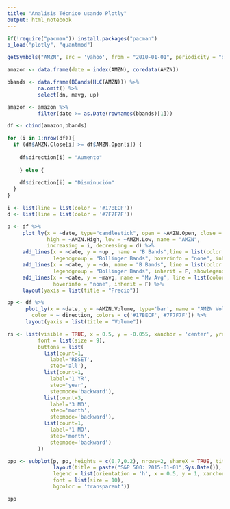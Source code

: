 ```yaml
---
title: "Analisis Técnico usando Plotly"
output: html_notebook
---
```


```r
if(!require("pacman")) install.packages("pacman")
p_load("plotly", "quantmod")
```

```r
getSymbols("AMZN", src = 'yahoo', from = "2010-01-01", periodicity = "daily")
```

```r
amazon <- data.frame(date = index(AMZN), coredata(AMZN))
```

```r
bbands <- data.frame(BBands(HLC(AMZN))) %>% 
          na.omit() %>% 
          select(dn, mavg, up)
```

```r
amazon <- amazon %>% 
          filter(date >= as.Date(rownames(bbands)[1]))
```

```r
df <- cbind(amazon,bbands)
```


```r
for (i in 1:nrow(df)){
  if (df$AMZN.Close[i] >= df$AMZN.Open[i]) {
    
    df$direction[i] = "Aumento"
  
    } else {
      
    df$direction[i] = "Disminución"
  }
}
```

```r
i <- list(line = list(color = '#17BECF'))
d <- list(line = list(color = '#7F7F7F'))
```

```r
p <- df %>%
     plot_ly(x = ~date, type="candlestick", open = ~AMZN.Open, close = ~AMZN.Close,
             high = ~AMZN.High, low = ~AMZN.Low, name = "AMZN",
             increasing = i, decreasing = d) %>%
     add_lines(x = ~date, y = ~up , name = "B Bands",line = list(color = '#ccc', width = 0.5),
               legendgroup = "Bollinger Bands", hoverinfo = "none", inherit = F) %>%
     add_lines(x = ~date, y = ~dn, name = "B Bands", line = list(color = '#ccc', width = 0.5),
               legendgroup = "Bollinger Bands", inherit = F, showlegend = FALSE, hoverinfo = "none") %>%
     add_lines(x = ~date, y = ~mavg, name = "Mv Avg", line = list(color = '#E377C2', width = 0.5),
               hoverinfo = "none", inherit = F) %>%
     layout(yaxis = list(title = "Precio"))
```

```r
pp <- df %>%
      plot_ly(x = ~date, y = ~AMZN.Volume, type='bar', name = "AMZN Volumen",
        color = ~ direction, colors = c('#17BECF','#7F7F7F')) %>%
      layout(yaxis = list(title = "Volume"))
```

```r
rs <- list(visible = TRUE, x = 0.5, y = -0.055, xanchor = 'center', yref = 'paper',
          font = list(size = 9),
          buttons = list(
            list(count=1,
              label='RESET',
              step='all'),
            list(count=1,
              label='1 YR',
              step='year',
              stepmode='backward'),
            list(count=3,
              label='3 MO',
              step='month',
              stepmode='backward'),
            list(count=1,
              label='1 MO',
              step='month',
              stepmode='backward')
          ))
```

```r
ppp <- subplot(p, pp, heights = c(0.7,0.2), nrows=2, shareX = TRUE, titleY = TRUE) %>%
               layout(title = paste("S&P 500: 2015-01-01",Sys.Date()), xaxis = list(rangeselector = rs),
               legend = list(orientation = 'h', x = 0.5, y = 1, xanchor = 'center', yref = 'paper',
               font = list(size = 10),
               bgcolor = 'transparent'))
```

```r
ppp
```







